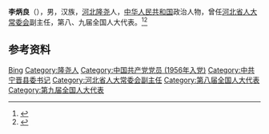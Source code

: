 '''李炳良'''（{{bd|1937年||2012年|}}），男，汉族，[[河北|河北]][[隆尧县|隆尧]]人，[[中华人民共和国|中华人民共和国]]政治人物，曾任[[河北省人大常委会|河北省人大常委会]]副主任，第八、九届全国人大代表。<ref>{{Cite book|title=中华人民共和国职官志|author=何虎生, 李耀东, 向常福主编|publisher=中国社会出版社|year=2003|isbn=9787800883934|location=北京|pages=}}</ref><ref>{{Cite web|title=助推宁晋走向辉煌先进模范人物——李炳良|url=https://www.thepaper.cn/newsDetail_forward_4731834|accessdate=2020-08-11|work=澎湃新闻|author=宁晋发布}}</ref>

== 参考资料 ==
{{reflist}}

{{中国人物小作品}}

{{Authority control}}
{{DEFAULTSORT:Li李}}
[[Category:李姓|Bing]]
[[Category:隆尧人|Category:隆尧人]]
[[Category:中国共产党党员_(1956年入党)|Category:中国共产党党员 (1956年入党)]]
[[Category:中共宁晋县委书记|Category:中共宁晋县委书记]]
[[Category:河北省人大常委会副主任|Category:河北省人大常委会副主任]]
[[Category:第八届全国人大代表|Category:第八届全国人大代表]]
[[Category:第九届全国人大代表|Category:第九届全国人大代表]]